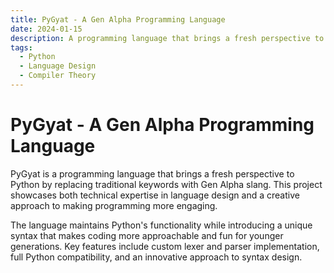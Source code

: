 ```yaml
---
title: PyGyat - A Gen Alpha Programming Language
date: 2024-01-15
description: A programming language that brings a fresh perspective to Python by replacing traditional keywords with Gen Alpha slang.
tags:
  - Python
  - Language Design
  - Compiler Theory
---
```


# PyGyat - A Gen Alpha Programming Language

PyGyat is a programming language that brings a fresh perspective to Python by replacing traditional keywords with Gen Alpha slang. This project showcases both technical expertise in language design and a creative approach to making programming more engaging.

The language maintains Python's functionality while introducing a unique syntax that makes coding more approachable and fun for younger generations. Key features include custom lexer and parser implementation, full Python compatibility, and an innovative approach to syntax design.
